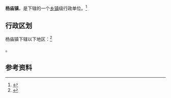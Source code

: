 {{中国乡级行政区|32/10/03/110/000}}

'''杨庙镇'''，是{{PRC admin/fullname|32/10/03/110/000|3}}下辖的一个[[乡镇|乡镇]]级行政单位。<ref>{{PRC admin/ref sgc|{{PRC admin/parent|32/10/03/110/000}}}}</ref>

== 行政区划 ==

杨庙镇下辖以下地区：<ref>{{PRC admin/ref sgc|32/10/03/110/000}}</ref>

{{PRC admin/children|32/10/03/110/000}}。

== 参考资料 ==

{{reflist}}

{{PRC admin/navcat|32/10/03/110/000}}
{{江苏行政区划小作品}}